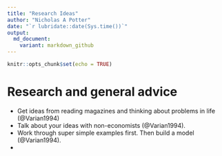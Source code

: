 ```yaml
---
title: "Research Ideas"
author: "Nicholas A Potter"
date: "`r lubridate::date(Sys.time())`"
output:
  md_document:
    variant: markdown_github
---
```


```r
knitr::opts_chunk$set(echo = TRUE)
```

# Research and general advice
* Get ideas from reading magazines and thinking about problems in life (@Varian1994)
* Talk about your ideas with non-economists (@Varian1994).
* Work through super simple examples first. Then build a model (@Varian1994).
*  

